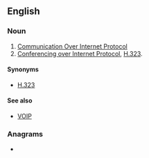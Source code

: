 {{also|coip|cóip}}
==English==

===Noun===
{{en-noun}}

# [[w:Communication Over Internet Protocol|Communication Over Internet Protocol]]
# [[Conferencing over Internet Protocol]], [[w:H.323|H.323]].

====Synonyms====
* [[H.323]]

====See also====
* [[VOIP]]

===Anagrams===
* {{anagrams|en|a=ciop|ICOP|IOPC|Pico|pico|pico-}}